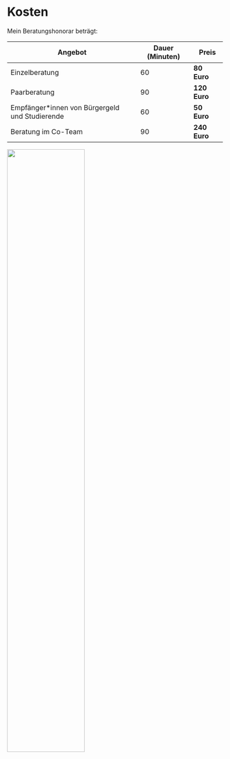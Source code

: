# Kosten

Mein Beratungshonorar beträgt: 

|     Angebot    | Dauer (Minuten)  | Preis  |
|--------|--------|--------|
| Einzelberatung | 60  | **80 Euro**   |
| Paarberatung | 90 | **120 Euro**   |
| Empfänger*innen von Bürgergeld und Studierende | 60 | **50 Euro**   |
| Beratung im Co-Team | 90 | **240 Euro**   |

::: {fig-align="center"}
![](images/innen.jpg){width=60% fig-align="center"}
:::